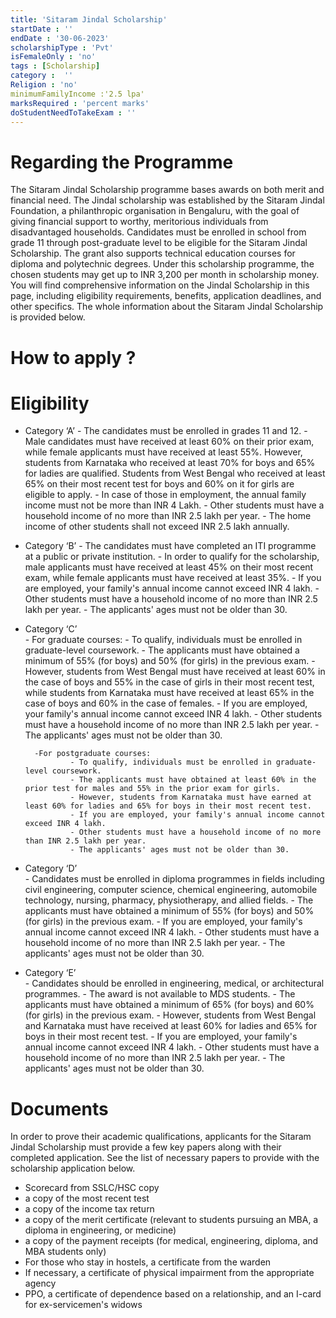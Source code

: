 ```yaml
---
title: 'Sitaram Jindal Scholarship'
startDate : ''
endDate : '30-06-2023'
scholarshipType : 'Pvt'
isFemaleOnly : 'no'
tags : [Scholarship]
category :  ''
Religion : 'no'
minimumFamilyIncome :'2.5 lpa'
marksRequired : 'percent marks'
doStudentNeedToTakeExam : ''
---
```


# Regarding the Programme
The Sitaram Jindal Scholarship programme bases awards on both merit and financial need. 
The Jindal scholarship was established by the Sitaram Jindal Foundation, a philanthropic organisation in Bengaluru, with the goal of giving financial support to worthy,
meritorious individuals from disadvantaged households. Candidates must be enrolled in school from grade 11 through post-graduate level to be eligible for the Sitaram Jindal Scholarship. 
The grant also supports technical education courses for diploma and polytechnic degrees.
Under this scholarship programme, the chosen students may get up to INR 3,200 per month in scholarship money.
You will find comprehensive information on the Jindal Scholarship in this page, including eligibility requirements, benefits, application deadlines, and other specifics. 
The whole information about the Sitaram Jindal Scholarship is provided below.


# How to apply ?




# Eligibility

 - Category ‘A’
        - The candidates must be enrolled in grades 11 and 12.
        - Male candidates must have received at least 60% on their prior exam, while female applicants must have received at least 55%. However, students from Karnataka who received at least 70% for boys and 65% for ladies are qualified. Students from West Bengal who received at least 65% on their most recent test for boys and 60% on it for girls are eligible to apply.
        - In case of those in employment, the annual family income must not be more than INR 4 Lakh.
        - Other students must have a household income of no more than INR 2.5 lakh per year.
        - The home income of other students shall not exceed INR 2.5 lakh annually.

- Category ‘B’
        - The candidates must have completed an ITI programme at a public or private institution.
        - In order to qualify for the scholarship, male applicants must have received at least 45% on their most recent exam, while female applicants must have received at least 35%.
        - If you are employed, your family's annual income cannot exceed INR 4 lakh.
        - Other students must have a household income of no more than INR 2.5 lakh per year.
        - The applicants' ages must not be older than 30.

- Category ‘C’     
        - For graduate courses:
                - To qualify, individuals must be enrolled in graduate-level coursework.
                - The applicants must have obtained a minimum of 55% (for boys) and 50% (for girls) in the previous exam.
                - However, students from West Bengal must have received at least 60% in the case of boys and 55% in the case of girls in their most recent test, while students from Karnataka must have received at least 65% in the case of boys and 60% in the case of females.
                - If you are employed, your family's annual income cannot exceed INR 4 lakh.
                - Other students must have a household income of no more than INR 2.5 lakh per year.
                - The applicants' ages must not be older than 30.


        -For postgraduate courses:
                - To qualify, individuals must be enrolled in graduate-level coursework.
                - The applicants must have obtained at least 60% in the prior test for males and 55% in the prior exam for girls.
                - However, students from Karnataka must have earned at least 60% for ladies and 65% for boys in their most recent test.
                - If you are employed, your family's annual income cannot exceed INR 4 lakh.
                - Other students must have a household income of no more than INR 2.5 lakh per year.
                - The applicants' ages must not be older than 30.


- Category ‘D’  
        - Candidates must be enrolled in diploma programmes in fields including civil engineering, computer science, chemical engineering, automobile technology, nursing, pharmacy, physiotherapy, and allied fields.
        - The applicants must have obtained a minimum of 55% (for boys) and 50% (for girls) in the previous exam.
        - If you are employed, your family's annual income cannot exceed INR 4 lakh.
        - Other students must have a household income of no more than INR 2.5 lakh per year.
        - The applicants' ages must not be older than 30.


- Category ‘E’     
        - Candidates should be enrolled in engineering, medical, or architectural programmes.
        - The award is not available to MDS students.
        - The applicants must have obtained a minimum of 65% (for boys) and 60% (for girls) in the previous exam.
        - However, students from West Bengal and Karnataka must have received at least 60% for ladies and 65% for boys in their most recent test.
        - If you are employed, your family's annual income cannot exceed INR 4 lakh.
        - Other students must have a household income of no more than INR 2.5 lakh per year.
        - The applicants' ages must not be older than 30.







# Documents
In order to prove their academic qualifications, applicants for the Sitaram Jindal Scholarship must provide a few key papers along with their completed application. See the list of necessary papers to provide with the scholarship application below.

 - Scorecard from SSLC/HSC copy
 - a copy of the most recent test
 - a copy of the income tax return
 - a copy of the merit certificate (relevant to students pursuing an MBA, a diploma in engineering, or medicine)
 - a copy of the payment receipts (for medical, engineering, diploma, and MBA students only)
 - For those who stay in hostels, a certificate from the warden
 - If necessary, a certificate of physical impairment from the appropriate agency
 - PPO, a certificate of dependence based on a relationship, and an I-card for ex-servicemen's widows

